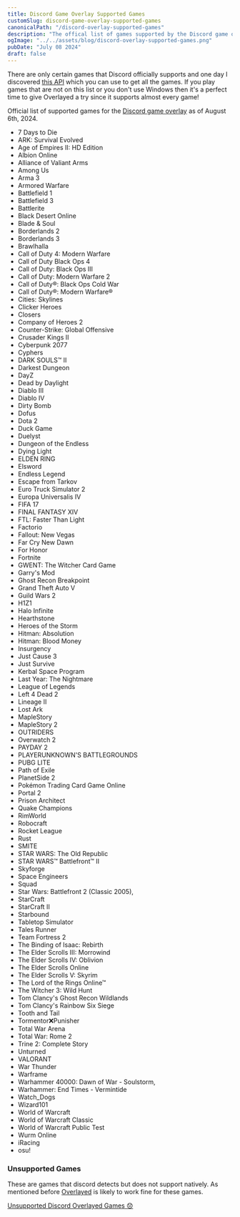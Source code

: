 ```yaml
---
title: Discord Game Overlay Supported Games
customSlug: discord-game-overlay-supported-games
canonicalPath: "/discord-overlay-supported-games"
description: "The offical list of games supported by the Discord game overlay"
ogImage: "../../assets/blog/discord-overlay-supported-games.png"
pubDate: "July 08 2024"
draft: false
---
```


There are only certain games that Discord officially supports and one day I discovered <a href="https://gist.github.com/Hacksore/517455a6d195393c385168cf3136335b" target="_blank">this API</a> which you can use to get all the games. If you play games that are not on this list or you don't use Windows then it's a perfect time to give Overlayed a try since it supports almost every game!

Official list of supported games for the <a href="https://support.discord.com/hc/en-us/articles/217659737-Game-Overlay-101" target="_blank">Discord game overlay</a> as of August 6th, 2024.

- 7 Days to Die
- ARK: Survival Evolved
- Age of Empires II: HD Edition
- Albion Online
- Alliance of Valiant Arms
- Among Us
- Arma 3
- Armored Warfare
- Battlefield 1
- Battlefield 3
- Battlerite
- Black Desert Online
- Blade & Soul
- Borderlands 2
- Borderlands 3
- Brawlhalla
- Call of Duty 4: Modern Warfare
- Call of Duty Black Ops 4
- Call of Duty: Black Ops III
- Call of Duty: Modern Warfare 2
- Call of Duty®: Black Ops Cold War
- Call of Duty®: Modern Warfare®
- Cities: Skylines
- Clicker Heroes
- Closers
- Company of Heroes 2
- Counter-Strike: Global Offensive
- Crusader Kings II
- Cyberpunk 2077
- Cyphers
- DARK SOULS™ II
- Darkest Dungeon
- DayZ
- Dead by Daylight
- Diablo III
- Diablo IV
- Dirty Bomb
- Dofus
- Dota 2
- Duck Game
- Duelyst
- Dungeon of the Endless
- Dying Light
- ELDEN RING
- Elsword
- Endless Legend
- Escape from Tarkov
- Euro Truck Simulator 2
- Europa Universalis IV
- FIFA 17
- FINAL FANTASY XIV
- FTL: Faster Than Light
- Factorio
- Fallout: New Vegas
- Far Cry New Dawn
- For Honor
- Fortnite
- GWENT: The Witcher Card Game
- Garry's Mod
- Ghost Recon Breakpoint
- Grand Theft Auto V
- Guild Wars 2
- H1Z1
- Halo Infinite
- Hearthstone
- Heroes of the Storm
- Hitman: Absolution
- Hitman: Blood Money
- Insurgency
- Just Cause 3
- Just Survive
- Kerbal Space Program
- Last Year: The Nightmare
- League of Legends
- Left 4 Dead 2
- Lineage II
- Lost Ark
- MapleStory
- MapleStory 2
- OUTRIDERS
- Overwatch 2
- PAYDAY 2
- PLAYERUNKNOWN'S BATTLEGROUNDS
- PUBG LITE
- Path of Exile
- PlanetSide 2
- Pokémon Trading Card Game Online
- Portal 2
- Prison Architect
- Quake Champions
- RimWorld
- Robocraft
- Rocket League
- Rust
- SMITE
- STAR WARS: The Old Republic
- STAR WARS™ Battlefront™ II
- Skyforge
- Space Engineers
- Squad
- Star Wars: Battlefront 2 (Classic 2005),
- StarCraft
- StarCraft II
- Starbound
- Tabletop Simulator
- Tales Runner
- Team Fortress 2
- The Binding of Isaac: Rebirth
- The Elder Scrolls III: Morrowind
- The Elder Scrolls IV: Oblivion
- The Elder Scrolls Online
- The Elder Scrolls V: Skyrim
- The Lord of the Rings Online™
- The Witcher 3: Wild Hunt
- Tom Clancy's Ghost Recon Wildlands
- Tom Clancy's Rainbow Six Siege
- Tooth and Tail
- Tormentor❌Punisher
- Total War Arena
- Total War: Rome 2
- Trine 2: Complete Story
- Unturned
- VALORANT
- War Thunder
- Warframe
- Warhammer 40000: Dawn of War - Soulstorm,
- Warhammer: End Times - Vermintide
- Watch_Dogs
- Wizard101
- World of Warcraft
- World of Warcraft Classic
- World of Warcraft Public Test
- Wurm Online
- iRacing
- osu!

### Unsupported Games
These are games that discord detects but does not support natively. As mentioned before [Overlayed](/) is likely to work fine for these games.

[Unsupported Discord Overlayed Games 😞](/unsupported-discord-overlay-games.txt)
